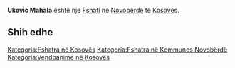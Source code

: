 {{Fshat në 
 | Emri                = Uković Mahala
 | Emri (Rasa dhanore) = 
 | Figura              = 
 | Shteti              = Kosovës
 | Komuna              = Novobërdë
 | Kodi postar         = 
 | Sipërfaqja          = 
 | Popullsia           = 0
 | Regj. i popullsisë  = 
 | Dend. e popullsisë  = 
 | Faqja zyrtare       = 
 <!--- Koordinatat ----> 
 | Gjerësia            = 42.96924
 | Gjatësia            = 21.00392
 | Lartësia            = 
}}
'''Uković Mahala''' është një [[Fshati]] në [[ Novobërdë ]] të [[ Kosovës ]].

<!-- == Gjeografia == -->
<!-- == Historia == -->
<!-- == Demografia == -->
== Shih edhe ==
{{Komuna Novobërdë}}
{{Kosovo-Administrata-Cung}}

[[Kategoria:Fshatra në Kosovës]]
[[Kategoria:Fshatra në Kommunes Novobërdë]]
[[Kategoria:Vendbanime në Kosovës]]